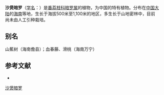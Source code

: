 {{Speciesbox
| name = 沙煲暗罗
| status = 
| status_system = 
| image =
| genus = Polyalthia
| species = consanguinea
| authority = Merr.
}}

'''沙煲暗罗'''（[[学名|学名]]：{{lang|la|''Polyalthia consanguinea''}}）是[[番荔枝科|番荔枝科]][[暗罗属|暗罗属]]的植物，为中国的特有植物。分布在[[中国大陆|中国大陆]]的[[海南|海南]]等地，生长于海拔500米至1,100米的地区，多生长于山地密林中，目前尚未由人工引种栽培。

== 别名 ==
山蕉树（海南儋县）；血春藤、滑桃（海南万宁）

== 参考文献 ==
<div class="references-small">
* {{cite web| url =http://www.bioinfo.cn/db05/KmzwSpecies.php?action=view&id=278| title =沙煲暗罗| work =《中国高等植物数据库全库》| publisher =中国科学院微生物研究所| author =昆明植物研究所| accessdate =2009-02-21| deadurl =yes| archiveurl =https://web.archive.org/web/20160305041101/http://www.bioinfo.cn/db05/KmzwSpecies.php?action=view&id=278| archivedate =2016-03-05}}
</div>
{{Taxonbar|from=Q15224940}}

[[Category:暗罗属|沙煲暗罗]]


{{植物小作品}}